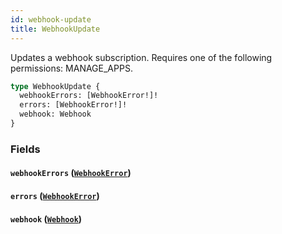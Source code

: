 ```yaml
---
id: webhook-update
title: WebhookUpdate
---
```


Updates a webhook subscription. Requires one of the following permissions: MANAGE_APPS.

```graphql
type WebhookUpdate {
  webhookErrors: [WebhookError!]!
  errors: [WebhookError!]!
  webhook: Webhook
}
```

### Fields

#### `webhookErrors` ([`WebhookError`](../../../developer/api-reference/objects/webhook-error))

#### `errors` ([`WebhookError`](../../../developer/api-reference/objects/webhook-error))

#### `webhook` ([`Webhook`](../../../developer/api-reference/objects/webhook))
